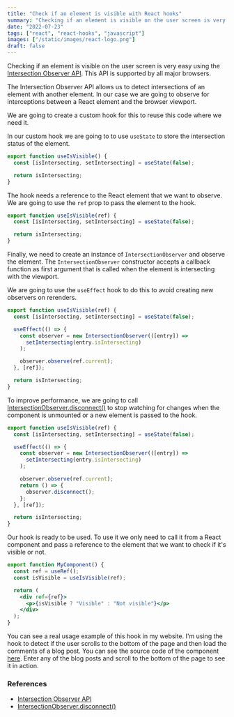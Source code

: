 ```yaml
---
title: "Check if an element is visible with React hooks"
summary: "Checking if an element is visible on the user screen is very easy using the Intersection Observer API. In this post we will create a custom hook that we can use in our React apps."
date: "2022-07-23"
tags: ["react", "react-hooks", "javascript"]
images: ["/static/images/react-logo.png"]
draft: false
---
```


Checking if an element is visible on the user screen is very easy using the [Intersection Observer API](https://developer.mozilla.org/en-US/docs/Web/API/Intersection_Observer_API). This API is supported by all major browsers.

The Intersection Observer API allows us to detect intersections of an element with another element. In our case we are going to observe for interceptions between a React element and the browser viewport.

We are going to create a custom hook for this to reuse this code where we need it.

In our custom hook we are going to to use `useState` to store the intersection status of the element.

```jsx {2, 4} showLineNumbers
export function useIsVisible() {
  const [isIntersecting, setIntersecting] = useState(false);

  return isIntersecting;
}
```

The hook needs a reference to the React element that we want to observe. We are going to use the `ref` prop to pass the element to the hook.

```jsx {1} showLineNumbers
export function useIsVisible(ref) {
  const [isIntersecting, setIntersecting] = useState(false);

  return isIntersecting;
}
```

Finally, we need to create an instance of `IntersectionObserver` and observe the element. The `IntersectionObserver` constructor accepts a callback function as first argument that is called when the element is intersecting with the viewport.

We are going to use the `useEffect` hook to do this to avoid creating new observers on rerenders.

```jsx {5, 6, 7, 9} showLineNumbers
export function useIsVisible(ref) {
  const [isIntersecting, setIntersecting] = useState(false);

  useEffect(() => {
    const observer = new IntersectionObserver(([entry]) =>
      setIntersecting(entry.isIntersecting)
    );

    observer.observe(ref.current);
  }, [ref]);

  return isIntersecting;
}
```

To improve performance, we are going to call [IntersectionObserver.disconnect()](https://developer.mozilla.org/en-US/docs/Web/API/IntersectionObserver/disconnect) to stop watching for changes when the component is unmounted or a new element is passed to the hook.

```jsx {11} showLineNumbers
export function useIsVisible(ref) {
  const [isIntersecting, setIntersecting] = useState(false);

  useEffect(() => {
    const observer = new IntersectionObserver(([entry]) =>
      setIntersecting(entry.isIntersecting)
    );

    observer.observe(ref.current);
    return () => {
      observer.disconnect();
    };
  }, [ref]);

  return isIntersecting;
}
```

Our hook is ready to be used. To use it we only need to call it from a React component and pass a reference to the element that we want to check if it's visible or not.

```jsx showLineNumbers
export function MyComponent() {
  const ref = useRef();
  const isVisible = useIsVisible(ref);

  return (
    <div ref={ref}>
      <p>{isVisible ? "Visible" : "Not visible"}</p>
    </div>
  );
}
```

You can see a real usage example of this hook in my website. I'm using the hook to detect if the user scrolls to the bottom of the page and then load the comments of a blog post. You can see the source code of the component [here](https://github.com/josemiguel-alvarez/nextjs-blog/blob/main/components/comments/Giscus.js). Enter any of the blog posts and scroll to the bottom of the page to see it in action.

### References

- [Intersection Observer API](https://developer.mozilla.org/en-US/docs/Web/API/Intersection_Observer_API)
- [IntersectionObserver.disconnect()](https://developer.mozilla.org/en-US/docs/Web/API/IntersectionObserver/disconnect)
